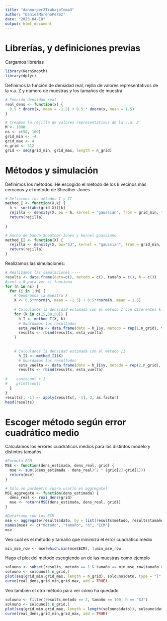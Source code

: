 ```yaml
---
title: "danmorper2TrabajoTema3"
author: "DanielMorenoPerez"
date: "2023-04-10"
output: html_document
---
```


# Librerías, y definiciones previas
Cargamos librerías
```r
library(KernSmooth)
library(dplyr)
```

Definimos la función de densidad real, rejilla de valores representativos de la v.a. Z y número de muestras y los tamaños de muestra
```r
# Función densidad real
real_dens <- function(x) {
  0.5 * dnorm(x, mean = -1.5) + 0.5 * dnorm(x, mean = 1.5)
}

# Creamos la rejilla de valores representativos de la v.a. Z
M <- 1000
ns <- c(50, 100)
grid_min <- -4
grid_max <- 4
n_grid <- 512
grid <- seq(grid_min, grid_max, length = n_grid)
```

# Métodos y simulación
Definimos los métodos. He escogido el método de los k vecinos más cercanos y el método de Sheather-Jones 
```r
# Definimos los métodos I y II
method_I <- function(X,k) {
  h <- sort(abs(grid-X))[k]
  rejilla <- density(X, bw = h, kernel = "gaussian", from = grid_min, to = grid_max, n = n_grid)
  return(rejilla)
  
}

# Ancho de banda Sheather-Jones y kernel gaussiano
method_II <- function(X) {
  rejilla <- density(X, bw="SJ", kernel = "gaussian", from = grid_min, to = grid_max, n = n_grid)
  return(rejilla)
}
```

Realizamos las simulaciones:
```r
# Realizamos las simulaciones ----
results <- data.frame(dato=c(), metodo = c(), tamaño = c(), h = c())
#cont = 0 para ver si funciona
for (n in ns) {
  for (i in 1:M) {
    # Generamos la muestra X
    X <- 0.5*rnorm(n, mean = -1.5) + 0.5*rnorm(n, mean = 1.5)
    
    # Calculamos la densidad estimada con el método I con diferentes k
    for (k in c(15,30,50)) {
      h_I <- method_I(X, k)
      # Guardamos los resultados
      esta_vuelta <- data.frame(dato = h_I$y, metodo = rep(1,n_grid), tamaño = rep(n, n_grid), h = rep(k, n_grid))
      results <- rbind(results, esta_vuelta)
    }
    
    
    # Calculamos la densidad estimada con el método II
      h_II <- method_II(X)
      # Guardamos los resultados
      esta_vuelta <- data.frame(dato = h_II$y, metodo = rep(2,n_grid), tamaño = rep(n, n_grid), h = rep("SJ", n_grid))
      results <- rbind(results, esta_vuelta)
    
#    cont=cont + 1
#    print(cont)
  }
}
results[, -1] <- apply(results[, -1], 2, as.factor)
head(results)
```

# Escoger método según error cuadrático medio
Calculamos los errores cuadráticos medios para los distintos modelo y distintos tamaños. 

```r
#Formula ECM
MSE <- function(dens_estimada, dens_real, grid) {
  mse <- sum((dens_estimada - dens_real)^2 * (grid[2]-grid[1]))
  return(mse)
}

# Sólo un parámetro (para usarlo en aggregate)
MSE_aggregate <- function(dens_estimada) {
  dens_real <- real_dens(grid)
  mse <- return(MSE(dens_estimada, dens_real, grid))
}

#Dataframe con los ECM
mse <- aggregate(results$dato, by = list(results$metodo, results$tamaño, results$h), FUN = MSE_aggregate)
names(mse) <- c("metodo", "tamaño", "h", "ECM")
mse
```

Veo cuál es el método y tamaño que minimiza el error cuadrático medio
```r
min_mse_row <- mse[which.min(mse$ECM), ];min_mse_row
```

Hago el plot del método escogiendo un de las muestras como ejemplo
```r
solouno <- subset(results, metodo == 1 & tamaño == min_mse_row$tamaño & h == min_mse_row$h) # Tiene n_grid*M observaciones
solouno <- solouno[1:n_grid,]
plot(seq(grid_min,grid_max, length = n_grid), solouno$dato, type = "l", xlab = "x", ylab = "y")
curve(real_dens,grid_min,grid_max, add = TRUE)
```

Veo también el otro método para ver cómo ha quedado
```r
solouno <- filter(results,metodo == 2, tamaño == 100, h == "SJ")
solouno <- solouno[1:n_grid,]
plot(seq(grid_min,grid_max, length = length(solouno$dato)), solouno$dato, type = "l", xlab = "x", ylab = "y")
curve(real_dens,grid_min,grid_max, add = TRUE)
```